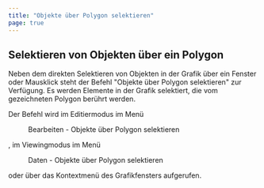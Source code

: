 ```yaml
---
title: "Objekte über Polygon selektieren"
page: true
---
```

## Selektieren von Objekten &#252;ber ein Polygon

Neben dem direkten Selektieren von Objekten in der Grafik &#252;ber ein Fenster oder Mausklick steht der Befehl &quot;Objekte &#252;ber Polygon selektieren&quot; zur Verf&#252;gung. Es werden Elemente in der Grafik selektiert, die vom gezeichneten Polygon ber&#252;hrt werden.

Der Befehl wird im Editiermodus im Men&#252;  <Menu>Bearbeiten - Objekte über Polygon selektieren</Menu> , im Viewingmodus im Men&#252;  <Menu>Daten - Objekte über Polygon selektieren</Menu>  oder  &#252;ber das Kontextmen&#252; des Grafikfensters aufgerufen.
